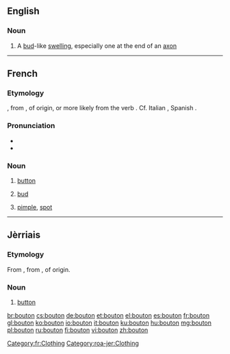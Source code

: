 ==English==

===Noun===
{{en-noun}}

# A [[bud]]-like [[swelling]], especially one at the end of an [[axon]]

----

==French==

===Etymology===
{{etyl|fro|fr}} {{term|boton|lang=fro}}, from {{etyl|LL.|fr}} {{recons|bottonem|bottōnem|lang=la}}, of {{etyl|gem|fr}} origin, or more likely from the verb {{suffix|bouter|on|lang=fr}}. Cf. Italian {{term|bottone|lang=it}}, Spanish {{term|botón|lang=es}}.

===Pronunciation===
* {{audio|Fr-bouton.ogg|audio}}
* {{IPA|/butɔ̃/|lang=fr}}

===Noun===
{{fr-noun|m}}

# [[button]]
# {{context|botany|lang=fr}} [[bud]]
# [[pimple]], [[spot]]

[[Category:fr:Clothing]]

----

==Jèrriais==

===Etymology===
From {{etyl|fro|roa-jer}} {{term|boton|lang=fro}}, from {{etyl|LL.|roa-jer}} {{recons|bottonem|bottōnem|lang=la}}, of {{etyl|gem|roa-jer}} origin.

===Noun===
{{roa-jer-noun|m}}

# [[button]]

[[Category:roa-jer:Clothing]]

[[br:bouton]]
[[cs:bouton]]
[[de:bouton]]
[[et:bouton]]
[[el:bouton]]
[[es:bouton]]
[[fr:bouton]]
[[gl:bouton]]
[[ko:bouton]]
[[io:bouton]]
[[it:bouton]]
[[ku:bouton]]
[[hu:bouton]]
[[mg:bouton]]
[[pl:bouton]]
[[ru:bouton]]
[[fi:bouton]]
[[vi:bouton]]
[[zh:bouton]]